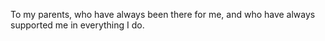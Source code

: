 ::: {.content-hidden unless-format="pdf"}
To my parents, who have always been there for me, and who have always supported me in everything I do. 
:::